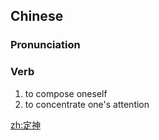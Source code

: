 ==Chinese==
{{zh-forms}}

===Pronunciation===
{{zh-pron
|m=dìngshén
|cat=v
}}

===Verb===
{{zh-verb}}

# to compose oneself
# to concentrate one's attention

[[zh:定神]]